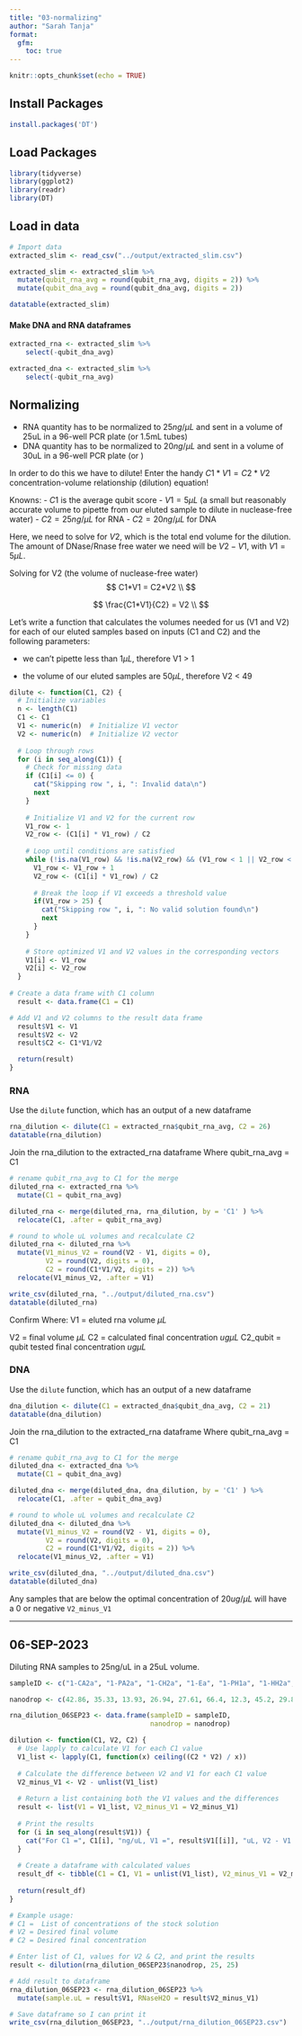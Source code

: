 ```yaml
---
title: "03-normalizing"
author: "Sarah Tanja"
format:
  gfm:
    toc: true
---
```


```r
knitr::opts_chunk$set(echo = TRUE)
```

## Install Packages

```r
install.packages('DT')
```

## Load Packages

```r
library(tidyverse)
library(ggplot2)
library(readr)
library(DT)
```

## Load in data

```r
# Import data 
extracted_slim <- read_csv("../output/extracted_slim.csv")

extracted_slim <- extracted_slim %>% 
  mutate(qubit_rna_avg = round(qubit_rna_avg, digits = 2)) %>% 
  mutate(qubit_dna_avg = round(qubit_dna_avg, digits = 2))

datatable(extracted_slim)
```

#### Make DNA and RNA dataframes

```r
extracted_rna <- extracted_slim %>% 
    select(-qubit_dna_avg)

extracted_dna <- extracted_slim %>% 
    select(-qubit_rna_avg)
```

## Normalizing

-   RNA quantity has to be normalized to $25ng/\mu L$ and sent in a volume of 25uL in a 96-well PCR plate (or 1.5mL tubes)
-   DNA quantity has to be normalized to $20ng/\mu L$ and sent in a volume of 30uL in a 96-well PCR plate (or )

In order to do this we have to dilute! Enter the handy $C1*V1 = C2*V2$ concentration-volume relationship (dilution) equation!

Knowns: - $C1$ is the average qubit score - $V1 = 5\mu L$ (a small but reasonably accurate volume to pipette from our eluted sample to dilute in nuclease-free water) - $C2 = 25ng/\mu L$ for RNA - $C2 = 20ng/\mu L$ for DNA

Here, we need to solve for $V2$, which is the total end volume for the dilution. The amount of DNase/Rnase free water we need will be $V2 - V1$, with $V1 = 5\mu L$.

Solving for V2 (the volume of nuclease-free water) $$
C1*V1 = C2*V2 \\
$$

$$
\frac{C1*V1}{C2} = V2 \\
$$

Let's write a function that calculates the volumes needed for us (V1 and V2) for each of our eluted samples based on inputs (C1 and C2) and the following parameters:

-   we can't pipette less than $1 \mu L$, therefore V1 \> 1

-   the volume of our eluted samples are $50 \mu L$, therefore V2 \< 49

```r
dilute <- function(C1, C2) {
  # Initialize variables
  n <- length(C1)
  C1 <- C1
  V1 <- numeric(n)  # Initialize V1 vector
  V2 <- numeric(n)  # Initialize V2 vector
  
  # Loop through rows
  for (i in seq_along(C1)) {
    # Check for missing data
    if (C1[i] <= 0) {
      cat("Skipping row ", i, ": Invalid data\n")
      next
    }
    
    # Initialize V1 and V2 for the current row
    V1_row <- 1
    V2_row <- (C1[i] * V1_row) / C2
    
    # Loop until conditions are satisfied
    while (!is.na(V1_row) && !is.na(V2_row) && (V1_row < 1 || V2_row < 50)) {
      V1_row <- V1_row + 1
      V2_row <- (C1[i] * V1_row) / C2
      
      # Break the loop if V1 exceeds a threshold value
      if(V1_row > 25) {
        cat("Skipping row ", i, ": No valid solution found\n")
        next
      }
    }
    
    # Store optimized V1 and V2 values in the corresponding vectors
    V1[i] <- V1_row
    V2[i] <- V2_row
  }
  
# Create a data frame with C1 column
  result <- data.frame(C1 = C1)

# Add V1 and V2 columns to the result data frame
  result$V1 <- V1
  result$V2 <- V2
  result$C2 <- C1*V1/V2

  return(result)
}
```

### RNA

Use the `dilute` function, which has an output of a new dataframe

```r
rna_dilution <- dilute(C1 = extracted_rna$qubit_rna_avg, C2 = 26)
datatable(rna_dilution)
```

Join the rna_dilution to the extracted_rna dataframe Where qubit_rna_avg = C1

```r
# rename qubit_rna_avg to C1 for the merge 
diluted_rna <- extracted_rna %>%
  mutate(C1 = qubit_rna_avg) 

diluted_rna <- merge(diluted_rna, rna_dilution, by = 'C1' ) %>% 
  relocate(C1, .after = qubit_rna_avg)

# round to whole uL volumes and recalculate C2
diluted_rna <- diluted_rna %>% 
  mutate(V1_minus_V2 = round(V2 - V1, digits = 0), 
         V2 = round(V2, digits = 0),
         C2 = round(C1*V1/V2, digits = 2)) %>% 
  relocate(V1_minus_V2, .after = V1)

write_csv(diluted_rna, "../output/diluted_rna.csv")
datatable(diluted_rna)
```

Confirm Where: V1 = eluted rna volume $\mu L$

V2 = final volume $\mu L$ C2 = calculated final concentration $ug \mu L$ C2_qubit = qubit tested final concentration $ug \mu L$

### DNA

Use the `dilute` function, which has an output of a new dataframe

```r
dna_dilution <- dilute(C1 = extracted_dna$qubit_dna_avg, C2 = 21)
datatable(dna_dilution)
```

Join the rna_dilution to the extracted_rna dataframe Where qubit_rna_avg = C1

```r
# rename qubit_rna_avg to C1 for the merge 
diluted_dna <- extracted_dna %>%
  mutate(C1 = qubit_dna_avg) 

diluted_dna <- merge(diluted_dna, dna_dilution, by = 'C1' ) %>% 
  relocate(C1, .after = qubit_dna_avg)

# round to whole uL volumes and recalculate C2
diluted_dna <- diluted_dna %>% 
  mutate(V1_minus_V2 = round(V2 - V1, digits = 0), 
         V2 = round(V2, digits = 0),
         C2 = round(C1*V1/V2, digits = 2)) %>% 
  relocate(V1_minus_V2, .after = V1)

write_csv(diluted_dna, "../output/diluted_dna.csv")
datatable(diluted_dna)
```

::: callout-warning
Any samples that are below the optimal concentration of $20 ug/ \mu L$ will have a 0 or negative `V2_minus_V1`
:::

------------------------------------------------------------------------

## 06-SEP-2023

Diluting RNA samples to 25ng/uL in a 25uL volume.

```r
sampleID <- c("1-CA2a", "1-PA2a", "1-CH2a", "1-Ea", "1-PH1a", "1-HH2a", "2-HH2a", "1-HA2a", "3-HH2a", "3-MA2a")

nanodrop <- c(42.86, 35.33, 13.93, 26.94, 27.61, 66.4, 12.3, 45.2, 29.8, 35.5)

rna_dilution_06SEP23 <- data.frame(sampleID = sampleID, 
                                   nanodrop = nanodrop)
```

```r
dilution <- function(C1, V2, C2) {
  # Use lapply to calculate V1 for each C1 value
  V1_list <- lapply(C1, function(x) ceiling((C2 * V2) / x))
  
  # Calculate the difference between V2 and V1 for each C1 value
  V2_minus_V1 <- V2 - unlist(V1_list)
  
  # Return a list containing both the V1 values and the differences
  result <- list(V1 = V1_list, V2_minus_V1 = V2_minus_V1)
  
  # Print the results
  for (i in seq_along(result$V1)) {
    cat("For C1 =", C1[i], "ng/uL, V1 =", result$V1[[i]], "uL, V2 - V1 =", result$V2_minus_V1[i], "uL\n")
  }
  
  # Create a dataframe with calculated values
  result_df <- tibble(C1 = C1, V1 = unlist(V1_list), V2_minus_V1 = V2_minus_V1)
  
  return(result_df)
}

# Example usage:
# C1 =  List of concentrations of the stock solution
# V2 = Desired final volume
# C2 = Desired final concentration

```

```r
# Enter list of C1, values for V2 & C2, and print the results
result <- dilution(rna_dilution_06SEP23$nanodrop, 25, 25)

```

```r
# Add result to dataframe
rna_dilution_06SEP23 <- rna_dilution_06SEP23 %>% 
  mutate(sample.uL = result$V1, RNaseH2O = result$V2_minus_V1)

# Save dataframe so I can print it
write_csv(rna_dilution_06SEP23, "../output/rna_dilution_06SEP23.csv")
```
